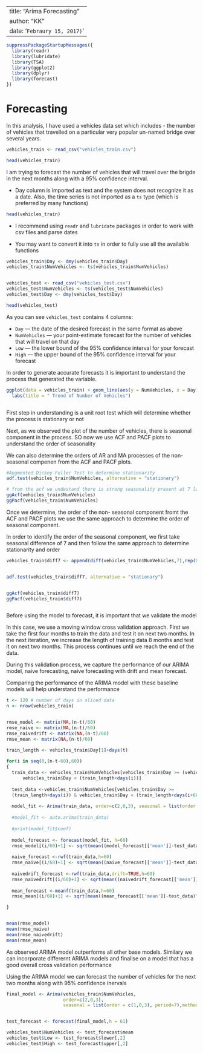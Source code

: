 
---
title: "Arima Forecasting"
author: "KK"
date: '`Febraury 15, 2017)`'
---


```r
suppressPackageStartupMessages({
  library(readr)
  library(lubridate)
  library(TSA)
  library(ggplot2)
  library(dplyr)
  library(forecast)
})
```



# Forecasting

In this analysis, I have used a vehicles data set which includes - the number of vehicles that travelled on a particular very popular un-named bridge over several years.


```r
vehicles_train <- read_csv("vehicles_train.csv")

```

```r
head(vehicles_train)

```


I am trying to forecast the number of vehicles that will travel over the brigde in the next months along with a 95% confidence interval.





* Day column is imported as text and the system does not recognize it as a date. Also, the time series is not imported as a `ts` type (which is preferred by many functions)

```r
head(vehicles_train)
```

* I recommend using `readr` and `lubridate` packages in order to work with csv files and parse dates

* You may want to convert it into `ts` in order to fully use all the available functions


```r
vehicles_train$Day <- dmy(vehicles_train$Day)
vehicles_train$NumVehicles <- ts(vehicles_train$NumVehicles)


vehicles_test <- read_csv("vehicles_test.csv") 
vehicles_test$NumVehicles <- ts(vehicles_test$NumVehicles)
vehicles_test$Day <- dmy(vehicles_test$Day)

head(vehicles_test)

```

As you can see `vehicles_test` contains 4 columns:

* `Day` --- the date of the desired forecast in the same format as above
* `NumVehicles` --- your point-estimate forecast for the number of vehicles that will travel on that day
* `Low` --- the lower bound of the 95% confidence interval for your forecast
* `High` --- the upper bound of the 95% confidence interval for your forecast



In order to generate accurate forecasts it is important to understand the process that generated the variable.



```r

ggplot(data = vehicles_train) + geom_line(aes(y = NumVehicles, x = Day)) +
  labs(title = " Trend of Number of Vehicles")



```


First step in understanding is a unit root test which will determine whether the process is stationary or not

Next, as we observed the plot of the number of vehicles, there is seasonal component in the process. SO now we use ACF and PACF plots to understand the order of seasonality 

We can also determine the orders of AR and MA processes of the non-seasonal compenen from the ACF and PACF plots.


```r
#Augmented Dickey Fuller Test to determine stationarity
adf.test(vehicles_train$NumVehicles, alternative = "stationary")

# from the acf we undestand there is strong seasonality present at 7 lags
ggAcf(vehicles_train$NumVehicles)
ggPacf(vehicles_train$NumVehicles)

```

Once we determine, the order of the non- seasonal component fromt the ACF and PACF plots we use the same approach to determine the order of seasonal component.

In order to identify the order of the seasonal component, we first take seasonal difference of 7  and then follow the same approach to determine stationarity and order


```r
vehicles_train$diff7 <- append(diff(vehicles_train$NumVehicles,7),rep(0,7))


adf.test(vehicles_train$diff7, alternative = "stationary")


ggAcf(vehicles_train$diff7)
ggPacf(vehicles_train$diff7)



```


Before using the model to forecast, it is important that we validate the model

In this case, we use a moving window cross validation approach. First we take the first four months to train the data and test it on next two months. In the next iteration, we increase the length of training data 8 months and test it on next two months. This process continues until we reach the end of the data.

During this validation process, we capture the performance of our ARIMA model, naive forecasting, naive forecasting with drift and mean forecast. 

Comparing the performance of the ARIMA model with these baseline models will help understand the performance

```r

t <- 120 # number of days in sliced data
n <- nrow(vehicles_train)


rmse_model <- matrix(NA,(n-t)/60)
rmse_naive <- matrix(NA,(n-t)/60)
rmse_naivedrift <- matrix(NA,(n-t)/60)
rmse_mean <- matrix(NA,(n-t)/60)

train_length <- vehicles_train$Day[1]+days(t)
 
for(i in seq(0,(n-t-60),60))
{
  train_data <- vehicles_train$NumVehicles[vehicles_train$Day >= (vehicles_train$Day[1]+days(i)) & 
      vehicles_train$Day < (train_length+days(i))]
  
  test_data <-vehicles_train$NumVehicles[vehicles_train$Day >= 
  (train_length+days(i)) & vehicles_train$Day < (train_length+days(i+60))]
  
  model_fit <- Arima(train_data, order=c(2,0,3), seasonal = list(order = c(1,0,3), period=7),method="ML")
  
  #model_fit <- auto.arima(train_data)
  
  #print(model_fit$coef) 
  
  model_forecast <- forecast(model_fit, h=60)
  rmse_model[(i/60)+1] <- sqrt(mean((model_forecast[['mean']]-test_data)^2))
    
  naive_forecast <-rwf(train_data,h=60)
  rmse_naive[(i/60)+1] <- sqrt(mean((naive_forecast[['mean']]-test_data)^2))
  
  naivedrift_forecast <-rwf(train_data,drift=TRUE,h=60)
  rmse_naivedrift[(i/60)+1] <- sqrt(mean((naivedrift_forecast[['mean']]-test_data)^2))
  
  mean_forecast <-meanf(train_data,h=60)
  rmse_mean[(i/60)+1] <- sqrt(mean((mean_forecast[['mean']]-test_data)^2))

}


mean(rmse_model)
mean(rmse_naive)
mean(rmse_naivedrift)
mean(rmse_mean)

```

As observed ARIMA model outperforms all other base models. Similary we can incorporate differernt ARIMA models and finalise on a model that has a good overall cross validation performance

Using the ARIMA model we can forecast the number of vehicles for the next two months along with 95% confidence inervals

```r


final_model <- Arima(vehicles_train$NumVehicles, 
                     order=c(2,0,3), 
                     seasonal = list(order = c(1,0,3), period=7),method="ML")


test_forecast <- forecast(final_model,h = 61)

vehicles_test$NumVehicles <- test_forecast$mean
vehicles_test$Low <- test_forecast$lower[,2]
vehicles_test$High <- test_forecast$upper[,2]

```
